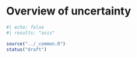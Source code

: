 # Overview of uncertainty {#sec-uncertainty-intro}

```r
#| echo: false
#| results: "asis"

source("../_common.R")
status("draft")
```


